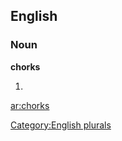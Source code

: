 ==English==

===Noun===
'''chorks'''

# {{plural of|[[chork]]}}

[[Category:English plurals]]

[[ar:chorks]]
